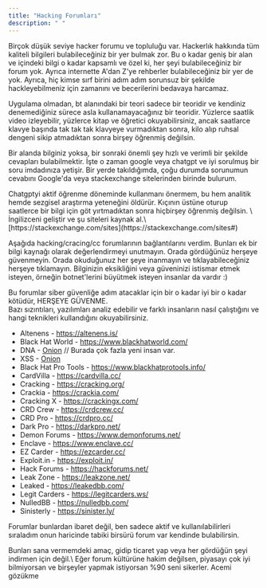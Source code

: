```yaml
---
title: "Hacking Forumları"
description: " "
---
```


Birçok düşük seviye hacker forumu ve topluluğu var. Hackerlık hakkında tüm kaliteli bilgileri bulabileceğiniz bir yer bulmak zor. Bu o kadar geniş bir alan ve içindeki bilgi o kadar kapsamlı ve özel ki, her şeyi bulabileceğiniz bir forum yok. Ayrıca internette A'dan Z'ye rehberler bulabileceğiniz bir yer de yok. Ayrıca, hiç kimse sırf birini adım adım sorunsuz bir şekilde hackleyebilmeniz için zamanını ve becerilerini bedavaya harcamaz.

Uygulama olmadan, bt alanındaki bir teori sadece bir teoridir ve kendiniz denemediğiniz sürece asla kullanamayacağınız bir teoridir. Yüzlerce saatlik video izleyebilir, yüzlerce kitap ve öğretici okuyabilirsiniz, ancak saatlarce klavye başında tak tak tak klavyeye vurmadıktan sonra, kilo alıp ruhsal dengeni sikip atmadıktan sonra birşey öğrenmiş değilsin.

Bir alanda bilginiz yoksa, bir sonraki önemli şey hızlı ve verimli bir şekilde cevapları bulabilmektir. İşte o zaman google veya chatgpt  ve iyi sorulmuş bir soru imdadınıza yetişir. Bir yerde takıldığımda, çoğu durumda sorunumun cevabını Google'da veya stackexchange sitelerinden birinde bulurum.

<Info>
  Chatgptyi aktif öğrenme döneminde kullanmanı önermem, bu hem analitik hemde sezgisel araştırma yeteneğini öldürür. Kıçının üstüne oturup saatlerce bir bilgi için göt yırtmadıktan sonra hiçbirşey öğrenmiş değilsin. \
  İngilizceni geliştir ve şu siteleri kaynak al.\
  [https://stackexchange.com/sites](https://stackexchange.com/sites#)
</Info>

Aşağıda hacking/cracing/cc forumlarının bağlantılarını verdim. Bunları ek bir bilgi kaynağı olarak değerlendirmeyi unutmayın. Orada gördüğünüz herşeye güvenmeyin. Orada okuduğunuz her şeye inanmayın ve tıklayabileceğiniz herşeye tıklamayın. Bilginizin eksikliğini veya güveninizi istismar etmek isteyen, örneğin botnet'lerini büyütmek isteyen insanlar da vardır :)

Bu forumlar siber güvenliğe adım atacaklar için bir o kadar iyi bir o kadar kötüdür, HERŞEYE GÜVENME.\
Bazı sızıntıları, yazılımları analiz edebilir ve farklı insanların nasıl çalıştığını ve hangi teknikleri kullandığını okuyabilirsiniz.

- Altenens - https://altenens.is/
- Black Hat World - https://www.blackhatworld.com/
- DNA - [Onion](http://darknet77vonbqeatfsnawm5jtnoci5z22mxay6cizmoucgmz52mwyad.onion/) // Burada çok fazla yeni insan var.
- XSS - [Onion ](https://xssforum7mmh3n56inuf2h73hvhnzobi7h2ytb3gvklrfqm7ut3xdnyd.onion/)
- Black Hat Pro Tools - https://www.blackhatprotools.info/
- CardVilla - https://cardvilla.cc/
- Cracking - https://cracking.org/
- Crackia - https://crackia.com/
- Cracking X - https://crackingx.com/
- CRD Crew - https://crdcrew.cc/
- CRD Pro - https://crdpro.cc/
- Dark Pro - https://darkpro.net/
- Demon Forums - https://www.demonforums.net/
- Enclave - https://www.enclave.cc/
- EZ Carder - https://ezcarder.cc/
- Exploit.in - https://exploit.in/
- Hack Forums - https://hackforums.net/
- Leak Zone - https://leakzone.net/
- Leaked - https://leakedbb.com/
- Legit Carders - https://legitcarders.ws/
- NulledBB - https://nulledbb.com/
- Sinisterly - https://sinister.ly/

Forumlar bunlardan ibaret değil, ben sadece aktif ve kullanılabilirleri sıraladım onun haricinde tabiki birsürü forum var kendinde bulabilirsin.

<Danger>
  Bunları sana vermemdeki amaç, gidip ticaret yap veya her gördüğün şeyi indirmen için değil.\
  Eğer forum kültürüne hakim değilsen, piyasayı çok iyi bilmiyorsan ve birşeyler yapmak istiyorsan %90 seni sikerler. Acemi gözükme
</Danger>